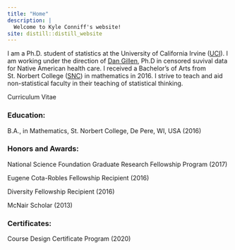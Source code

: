 ```yaml
---
title: "Home"
description: |
  Welcome to Kyle Conniff's website!
site: distill::distill_website
---
```



<p class="homeIntro">
I am a Ph.D. student of statistics at the University of California Irvine (<a href="https://www.uci.edu/">UCI</a>).  I am working under the direction of <a href="https://www.ics.uci.edu/~dgillen/index.html">Dan Gillen</a>, Ph.D in censored suvival data for Native American health care.  I received a Bachelor's of Arts from St. Norbert College (<a href="https://www.snc.edu/">SNC</a>) in mathematics in 2016.  I strive to teach and aid non-statistical faculty in their teaching of statistical thinking.
</p>

<p class="cv>>
<a href="cv.html">Curriculum Vitae</a>
</p>


<div class="edu">
  <h3>
  Education:
  </h3>
  <p>
    <!--Ph.D., Department of Statistics, University of California Irvine, Irvine, CA, USA (...) -->
  </p>
  <p>
  B.A., in Mathematics, St. Norbert College, De Pere, WI, USA (2016)
  </p>
</div>

<div class="ha">
  <h3>
  Honors and Awards:
  </h3>
  <p>
  National Science Foundation Graduate Research Fellowship Program (2017)
  </p>
   <p>
  Eugene Cota-Robles Fellowship Recipient (2016)
  </p>
  <p>
  Diversity Fellowship Recipient (2016)
  </p>
  <p>
  McNair Scholar (2013)
  </p>
</div>

<div class="cert">
  <h3>
  Certificates:
  </h3>
  <p>
  Course Design Certificate Program (2020)
  </p>
</div>





